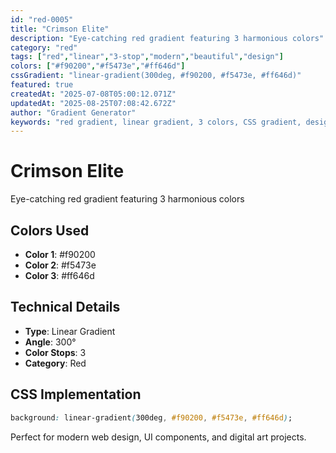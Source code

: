 ```yaml
---
id: "red-0005"
title: "Crimson Elite"
description: "Eye-catching red gradient featuring 3 harmonious colors"
category: "red"
tags: ["red","linear","3-stop","modern","beautiful","design"]
colors: ["#f90200","#f5473e","#ff646d"]
cssGradient: "linear-gradient(300deg, #f90200, #f5473e, #ff646d)"
featured: true
createdAt: "2025-07-08T05:00:12.071Z"
updatedAt: "2025-08-25T07:08:42.672Z"
author: "Gradient Generator"
keywords: "red gradient, linear gradient, 3 colors, CSS gradient, design, #f90200, #f5473e, #ff646d"
---
```


# Crimson Elite

Eye-catching red gradient featuring 3 harmonious colors

## Colors Used
- **Color 1**: #f90200
- **Color 2**: #f5473e
- **Color 3**: #ff646d

## Technical Details
- **Type**: Linear Gradient
- **Angle**: 300°
- **Color Stops**: 3
- **Category**: Red

## CSS Implementation
```css
background: linear-gradient(300deg, #f90200, #f5473e, #ff646d);
```

Perfect for modern web design, UI components, and digital art projects.
